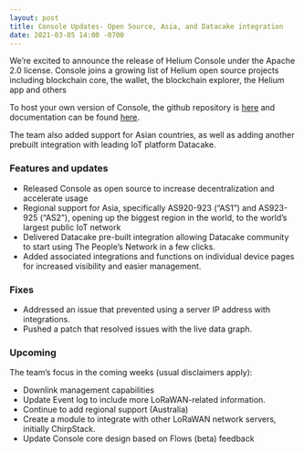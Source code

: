 ```yaml
---
layout: post
title: Console Updates- Open Source, Asia, and Datacake integration
date: 2021-03-05 14:00 -0700
---
```


We’re excited to announce the release of Helium Console under the Apache 2.0 license. Console joins
a growing list of Helium open source projects including blockchain core, the wallet, the blockchain
explorer, the Helium app and others

<!--truncate-->

To host your own version of Console, the github repository is
[here](https://github.com/helium/console) and documentation can be found
[here](https://docs.helium.com/use-the-network/run-a-network-server).

The team also added support for Asian countries, as well as adding another prebuilt integration with
leading IoT platform Datacake.

### Features and updates

- Released Console as open source to increase decentralization and accelerate usage
- Regional support for Asia, specifically AS920-923 (“AS1”) and AS923-925 (“AS2”), opening up the
  biggest region in the world, to the world’s largest public IoT network
- Delivered Datacake pre-built integration allowing Datacake community to start using The People’s
  Network in a few clicks.
- Added associated integrations and functions on individual device pages for increased visibility
  and easier management.

### Fixes

- Addressed an issue that prevented using a server IP address with integrations.
- Pushed a patch that resolved issues with the live data graph.

### Upcoming

The team’s focus in the coming weeks (usual disclaimers apply):

- Downlink management capabilities
- Update Event log to include more LoRaWAN-related information.
- Continue to add regional support (Australia)
- Create a module to integrate with other LoRaWAN network servers, initially ChirpStack.
- Update Console core design based on Flows (beta) feedback
